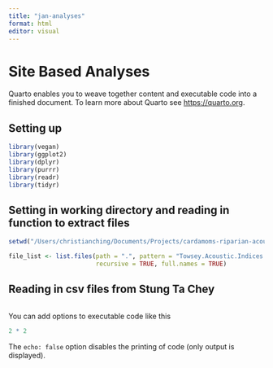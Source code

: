 ```yaml
---
title: "jan-analyses"
format: html
editor: visual
---
```


# Site Based Analyses

Quarto enables you to weave together content and executable code into a finished document. To learn more about Quarto see <https://quarto.org>.

## Setting up

```R
library(vegan)
library(ggplot2)
library(dplyr)
library(purrr)
library(readr)
library(tidyr)
```

## Setting in working directory and reading in function to extract files

```R
setwd("/Users/christianching/Documents/Projects/cardamoms-riparian-acoustics")

file_list <- list.files(path = ".", pattern = "Towsey.Acoustic.Indices.csv", 
                        recursive = TRUE, full.names = TRUE)


```

## Reading in csv files from Stung Ta Chey

```R


```

You can add options to executable code like this

```R
2 * 2
```

The `echo: false` option disables the printing of code (only output is displayed).
